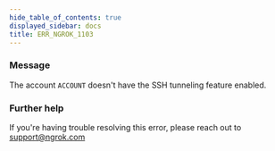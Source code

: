 ```yaml
---
hide_table_of_contents: true
displayed_sidebar: docs
title: ERR_NGROK_1103
---
```


### Message

The account `ACCOUNT` doesn't have the SSH tunneling feature enabled.

<ErrorDetails />

### Further help

If you're having trouble resolving this error, please reach out to [support@ngrok.com](mailto:support@ngrok.com?subject=Help%20with%20ERR_NGROK_1103)

